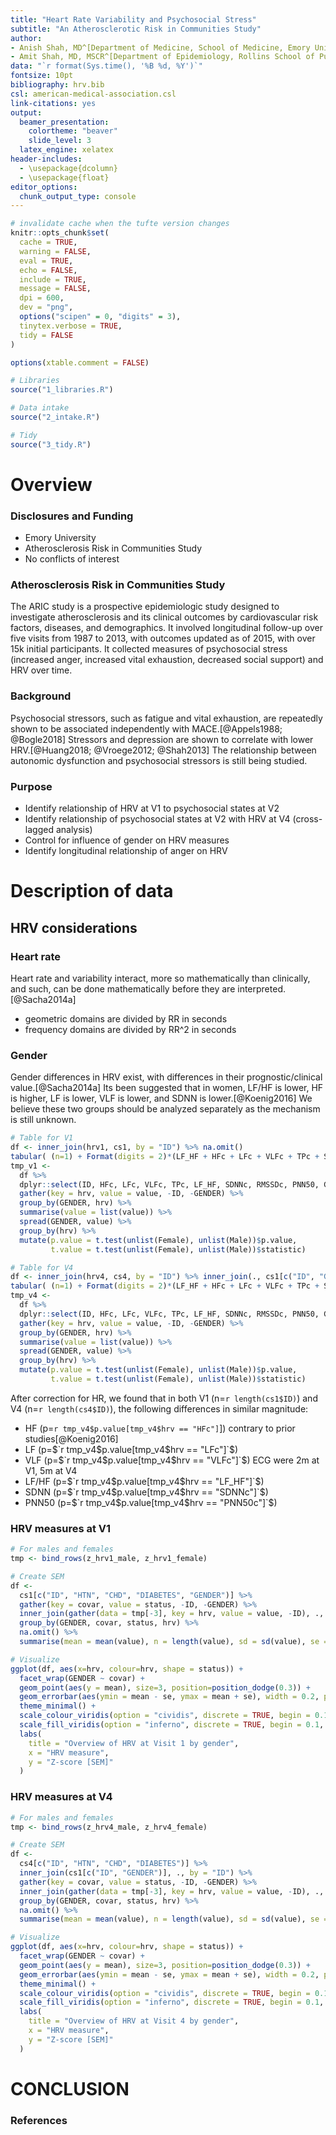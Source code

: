```yaml
---
title: "Heart Rate Variability and Psychosocial Stress"
subtitle: "An Atherosclerotic Risk in Communities Study"
author: 
- Anish Shah, MD^[Department of Medicine, School of Medicine, Emory University]
- Amit Shah, MD, MSCR^[Department of Epidemiology, Rollins School of Public Health, Emory University]
data: "`r format(Sys.time(), '%B %d, %Y')`"
fontsize: 10pt
bibliography: hrv.bib
csl: american-medical-association.csl
link-citations: yes
output: 
  beamer_presentation:
    colortheme: "beaver"
    slide_level: 3
  latex_engine: xelatex
header-includes:
  - \usepackage{dcolumn}
  - \usepackage{float}
editor_options: 
  chunk_output_type: console
---
```


```r
# invalidate cache when the tufte version changes
knitr::opts_chunk$set(
  cache = TRUE,
  warning = FALSE,
  eval = TRUE,
  echo = FALSE,
  include = TRUE,
  message = FALSE,
  dpi = 600,
  dev = "png",
  options("scipen" = 0, "digits" = 3),
  tinytex.verbose = TRUE,
  tidy = FALSE
)

options(xtable.comment = FALSE)
```

```r

# Libraries
source("1_libraries.R")

# Data intake
source("2_intake.R")

# Tidy
source("3_tidy.R")
```

# Overview

### Disclosures and Funding

- Emory University
- Atherosclerosis Risk in Communities Study
- No conflicts of interest

### Atherosclerosis Risk in Communities Study

The ARIC study is a prospective epidemiologic study designed to investigate atherosclerosis and its clinical outcomes by cardiovascular risk factors, diseases, and demographics. It involved longitudinal follow-up over five visits from 1987 to 2013, with outcomes updated as of 2015, with over 15k initial participants. It collected measures of psychosocial stress (increased anger, increased vital exhaustion, decreased social support) and HRV over time.

### Background

Psychosocial stressors, such as fatigue and vital exhaustion, are repeatedly shown to be associated independently with MACE.[@Appels1988; @Bogle2018] Stressors and depression are shown to correlate with lower HRV.[@Huang2018; @Vroege2012; @Shah2013] The relationship between autonomic dysfunction and psychosocial stressors is still being studied. 

### Purpose

- Identify relationship of HRV at V1 to psychosocial states at V2
- Identify relationship of psychosocial states at V2 with HRV at V4 (cross-lagged analysis)
- Control for influence of gender on HRV measures
- Identify longitudinal relationship of anger on HRV

# Description of data 

## HRV considerations

### Heart rate

Heart rate and variability interact, more so mathematically than clinically, and such, can be done mathematically before they are interpreted.[@Sacha2014a] 

- geometric domains are divided by RR in seconds
- frequency domains are divided by RR^2 in seconds

### Gender

Gender differences in HRV exist, with differences in their prognostic/clinical value.[@Sacha2014a] Its been suggested that in women, LF/HF is lower, HF is higher, LF is lower, VLF is lower, and SDNN is lower.[@Koenig2016] We believe these two groups should be analyzed separately as the mechanism is still unknown.

```r
# Table for V1
df <- inner_join(hrv1, cs1, by = "ID") %>% na.omit()
tabular( (n=1) + Format(digits = 2)*(LF_HF + HFc + LFc + VLFc + TPc + SDNNc + RMSSDc)*(mean + sd) ~ (GENDER), data = df )
tmp_v1 <- 
  df %>%
  dplyr::select(ID, HFc, LFc, VLFc, TPc, LF_HF, SDNNc, RMSSDc, PNN50, GENDER) %>%
  gather(key = hrv, value = value, -ID, -GENDER) %>%
  group_by(GENDER, hrv) %>%
  summarise(value = list(value)) %>%
  spread(GENDER, value) %>%
  group_by(hrv) %>%
  mutate(p.value = t.test(unlist(Female), unlist(Male))$p.value,
         t.value = t.test(unlist(Female), unlist(Male))$statistic)

# Table for V4
df <- inner_join(hrv4, cs4, by = "ID") %>% inner_join(., cs1[c("ID", "GENDER")]) %>% na.omit()
tabular( (n=1) + Format(digits = 2)*(LF_HF + HFc + LFc + VLFc + TPc + SDNNc + RMSSDc)*(mean + sd) ~ (GENDER), data = df )
tmp_v4 <- 
  df %>%
  dplyr::select(ID, HFc, LFc, VLFc, TPc, LF_HF, SDNNc, RMSSDc, PNN50, GENDER) %>%
  gather(key = hrv, value = value, -ID, -GENDER) %>%
  group_by(GENDER, hrv) %>%
  summarise(value = list(value)) %>%
  spread(GENDER, value) %>%
  group_by(hrv) %>%
  mutate(p.value = t.test(unlist(Female), unlist(Male))$p.value,
         t.value = t.test(unlist(Female), unlist(Male))$statistic)
```

After correction for HR, we found that in both V1 (n=`r length(cs1$ID)`) and V4 (n=`r length(cs4$ID)`), the following differences in similar magnitude:

- HF (p=`r tmp_v4$p.value[tmp_v4$hrv == "HFc"]`]) contrary to prior studies[@Koenig2016]
- LF (p=$`r tmp_v4$p.value[tmp_v4$hrv == "LFc"]`$) 
- VLF (p=$`r tmp_v4$p.value[tmp_v4$hrv == "VLFc"]`$) ECG were 2m at V1, 5m at V4
- LF/HF (p=$`r tmp_v4$p.value[tmp_v4$hrv == "LF_HF"]`$) 
- SDNN (p=$`r tmp_v4$p.value[tmp_v4$hrv == "SDNNc"]`$)
- PNN50 (p=$`r tmp_v4$p.value[tmp_v4$hrv == "PNN50c"]`$)

### HRV measures at V1

```r
# For males and females
tmp <- bind_rows(z_hrv1_male, z_hrv1_female)

# Create SEM
df <-
  cs1[c("ID", "HTN", "CHD", "DIABETES", "GENDER")] %>%
  gather(key = covar, value = status, -ID, -GENDER) %>%
  inner_join(gather(data = tmp[-3], key = hrv, value = value, -ID), ., by = "ID") %>%
  group_by(GENDER, covar, status, hrv) %>%
  na.omit() %>%
  summarise(mean = mean(value), n = length(value), sd = sd(value), se = sd(value) / sqrt(length(value)))

# Visualize
ggplot(df, aes(x=hrv, colour=hrv, shape = status)) + 
  facet_wrap(GENDER ~ covar) +  
  geom_point(aes(y = mean), size=3, position=position_dodge(0.3)) +
  geom_errorbar(aes(ymin = mean - se, ymax = mean + se), width = 0.2, position=position_dodge(0.3)) +
  theme_minimal() +
  scale_colour_viridis(option = "cividis", discrete = TRUE, begin = 0.1, end = 0.9) +
  scale_fill_viridis(option = "inferno", discrete = TRUE, begin = 0.1, end = 0.9) +
  labs(
    title = "Overview of HRV at Visit 1 by gender",
    x = "HRV measure", 
    y = "Z-score [SEM]"
  )
```

### HRV measures at V4

```r
# For males and females
tmp <- bind_rows(z_hrv4_male, z_hrv4_female)

# Create SEM
df <-
  cs4[c("ID", "HTN", "CHD", "DIABETES")] %>%
  inner_join(cs1[c("ID", "GENDER")], ., by = "ID") %>%
  gather(key = covar, value = status, -ID, -GENDER) %>%
  inner_join(gather(data = tmp[-3], key = hrv, value = value, -ID), ., by = "ID") %>%
  group_by(GENDER, covar, status, hrv) %>%
  na.omit() %>%
  summarise(mean = mean(value), n = length(value), sd = sd(value), se = sd(value) / sqrt(length(value)))

# Visualize
ggplot(df, aes(x=hrv, colour=hrv, shape = status)) + 
  facet_wrap(GENDER ~ covar) +  
  geom_point(aes(y = mean), size=3, position=position_dodge(0.3)) +
  geom_errorbar(aes(ymin = mean - se, ymax = mean + se), width = 0.2, position=position_dodge(0.3)) +
  theme_minimal() +
  scale_colour_viridis(option = "cividis", discrete = TRUE, begin = 0.1, end = 0.9) +
  scale_fill_viridis(option = "inferno", discrete = TRUE, begin = 0.1, end = 0.9) +
  labs(
    title = "Overview of HRV at Visit 4 by gender",
    x = "HRV measure", 
    y = "Z-score [SEM]"
  )
```

# CONCLUSION 

### References {.allowframebreaks}
